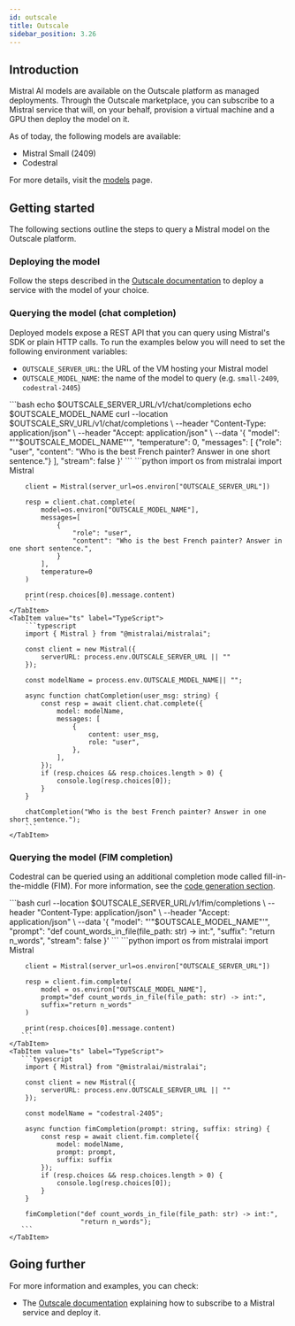 ```yaml
---
id: outscale
title: Outscale
sidebar_position: 3.26
---
```



## Introduction

Mistral AI models are available on the Outscale platform as managed deployments.
Through the Outscale marketplace, you can subscribe to a Mistral service that will,
on your behalf, provision a virtual machine and a GPU then deploy the model on it.


As of today, the following models are available:

- Mistral Small (2409)
- Codestral

For more details, visit the [models](../../../getting-started/models/models_overview) page.

## Getting started

The following sections outline the steps to query a Mistral model on the Outscale platform.

### Deploying the model

Follow the steps described in the
[Outscale documentation](https://docs.outscale.com/en/userguide/Subscribing-To-a-Mistral-Service-and-Deploying-it.html) to deploy a service
with the model of your choice. 

### Querying the model (chat completion)

Deployed models expose a REST API that you can query using Mistral's SDK or plain HTTP calls.
To run the examples below you will need to set the following environment variables:

- `OUTSCALE_SERVER_URL`: the URL of the VM hosting your Mistral model
- `OUTSCALE_MODEL_NAME`: the name of the model to query (e.g. `small-2409`, `codestral-2405`)


<Tabs>
    <TabItem value="curl" label="cURL">
        ```bash
        echo $OUTSCALE_SERVER_URL/v1/chat/completions
        echo $OUTSCALE_MODEL_NAME
        curl --location $OUTSCALE_SRV_URL/v1/chat/completions \
          --header "Content-Type: application/json" \
          --header "Accept: application/json" \
          --data '{
              "model": "'"$OUTSCALE_MODEL_NAME"'",
              "temperature": 0,
              "messages": [
                {"role": "user", "content": "Who is the best French painter? Answer in one short sentence."}
              ],
              "stream": false
            }'
        ```
    </TabItem>
    <TabItem value="python" label="Python">
        ```python
        import os
        from mistralai import Mistral

        client = Mistral(server_url=os.environ["OUTSCALE_SERVER_URL"])

        resp = client.chat.complete(
            model=os.environ["OUTSCALE_MODEL_NAME"],
            messages=[
                {
                    "role": "user",
                    "content": "Who is the best French painter? Answer in one short sentence.",
                }
            ],
            temperature=0
        )

        print(resp.choices[0].message.content)
        ```
    </TabItem>
    <TabItem value="ts" label="TypeScript">
        ```typescript
        import { Mistral } from "@mistralai/mistralai";

        const client = new Mistral({
            serverURL: process.env.OUTSCALE_SERVER_URL || ""
        });

        const modelName = process.env.OUTSCALE_MODEL_NAME|| "";

        async function chatCompletion(user_msg: string) {
            const resp = await client.chat.complete({
                model: modelName,
                messages: [
                    {
                        content: user_msg,
                        role: "user",
                    },
                ],
            });
            if (resp.choices && resp.choices.length > 0) {
                console.log(resp.choices[0]);
            }
        }

        chatCompletion("Who is the best French painter? Answer in one short sentence.");
        ```
    </TabItem>
</Tabs>

### Querying the model (FIM completion)

Codestral can be queried using an additional completion mode called fill-in-the-middle (FIM).
For more information, see the
[code generation section](../../../capabilities/code_generation/#fill-in-the-middle-endpoint).


<Tabs>
    <TabItem value="curl" label="cURL">
       ```bash
        curl --location $OUTSCALE_SERVER_URL/v1/fim/completions \
          --header "Content-Type: application/json" \
          --header "Accept: application/json" \
          --data '{
              "model": "'"$OUTSCALE_MODEL_NAME"'",
              "prompt": "def count_words_in_file(file_path: str) -> int:",
              "suffix": "return n_words",
              "stream": false
            }'
        ```
    </TabItem>
    <TabItem value="python" label="Python">
       ```python
        import os
        from mistralai import Mistral

        client = Mistral(server_url=os.environ["OUTSCALE_SERVER_URL"])

        resp = client.fim.complete(
            model = os.environ["OUTSCALE_MODEL_NAME"],
            prompt="def count_words_in_file(file_path: str) -> int:",
            suffix="return n_words"
        )

        print(resp.choices[0].message.content)
       ```
    </TabItem>
    <TabItem value="ts" label="TypeScript">
       ```typescript
        import { Mistral} from "@mistralai/mistralai";

        const client = new Mistral({
            serverURL: process.env.OUTSCALE_SERVER_URL || ""
        });

        const modelName = "codestral-2405";

        async function fimCompletion(prompt: string, suffix: string) {
            const resp = await client.fim.complete({
                model: modelName,
                prompt: prompt,
                suffix: suffix
            });
            if (resp.choices && resp.choices.length > 0) {
                console.log(resp.choices[0]);
            }
        }

        fimCompletion("def count_words_in_file(file_path: str) -> int:",
                      "return n_words");
       ```
    </TabItem>
</Tabs>

## Going further

For more information and examples, you can check:

- The [Outscale documentation](https://docs.outscale.com/en/userguide/Subscribing-To-a-Mistral-Service-and-Deploying-it.html)
  explaining how to subscribe to a Mistral service and deploy it.
